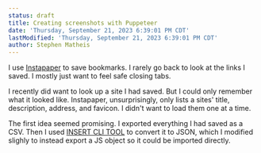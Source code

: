 ```yaml
---
status: draft
title: Creating screenshots with Puppeteer
date: 'Thursday, September 21, 2023 6:39:01 PM CDT'
lastModified: 'Thursday, September 21, 2023 6:39:01 PM CDT'
author: Stephen Matheis
---
```


I use [Instapaper](https://www.instapaper.com) to save bookmarks. I rarely go back to look at the links I saved. I mostly just want to feel safe closing tabs.

I recently did want to look up a site I had saved. But I could only remember what it looked like. Instapaper, unsurprisingly, only lists a sites' title, description, address, and favicon. I didn't want to load them one at a time.

The first idea seemed promising. I exported everything I had saved as a CSV. Then I used [INSERT CLI TOOL]() to convert it to JSON, which I modified slighly to instead export a JS object so it could be imported directly.
